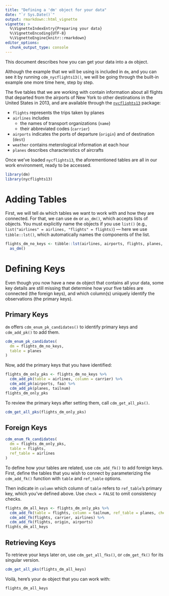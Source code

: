 ```yaml
---
title: "Defining a 'dm' object for your data"
date: "`r Sys.Date()`"
output: rmarkdown::html_vignette
vignette: >
  %\VignetteIndexEntry{Preparing your data}
  %\VignetteEncoding{UTF-8}
  %\VignetteEngine{knitr::rmarkdown}
editor_options: 
  chunk_output_type: console
---
```



This document describes how you can get your data into a `dm` object. 

Although the example that we will be using is included in `dm`, and you can see it by running `cdm_nycflights13()`, we will be going through the built-in example one more time here, step by step.

The five tables that we are working with contain information about all flights that departed from the airports of New York to other destinations in the United States in 2013, and are available through the [`nycflights13`](https://github.com/hadley/nycflights13) package: 

- `flights` represents the trips taken by planes 
- `airlines` includes 
  - the names of transport organizations (`name`) 
  - their abbreviated codes (`carrier`)
- `airports` indicates the ports of departure (`origin`) and of destination (`dest`)
- `weather` contains meterological information at each hour
- `planes` describes characteristics of aircrafts

Once we've loaded `nycflights13`, the aforementioned tables are all in our work environment, ready to be accessed.

```r
library(dm)
library(nycflights13)
```

# Adding Tables

First, we will tell `dm` which tables we want to work with and how they are connected. 
For that, we can use `dm` or `as_dm()`, which accepts lists of objects. 
You must explicitly name the objects if you use `list()` (e.g., `list("airlines" = airlines, "flights" = flights)`) — here we use `tibble::lst()`, which automatically names the components of the list.

```r
flights_dm_no_keys <- tibble::lst(airlines, airports, flights, planes, weather) %>%
  as_dm()
```

# Defining Keys

Even though you now have a new `dm` object that contains all your data, some key details are still missing that determine how your five tables are connected (the foreign keys), and which column(s) uniquely identify the observations (the primary keys).

## Primary Keys

`dm` offers `cdm_enum_pk_candidates()` to identify primary keys and `cdm_add_pk()` to add them. 

```r
cdm_enum_pk_candidates(
  dm = flights_dm_no_keys,
  table = planes
)
```

Now, add the primary keys that you have identified:

```r
flights_dm_only_pks <- flights_dm_no_keys %>%
  cdm_add_pk(table = airlines, column = carrier) %>%
  cdm_add_pk(airports, faa) %>%
  cdm_add_pk(planes, tailnum)
flights_dm_only_pks
```

To review the primary keys after setting them, call `cdm_get_all_pks()`.

```r
cdm_get_all_pks(flights_dm_only_pks)
```

## Foreign Keys

```r
cdm_enum_fk_candidates(
  dm = flights_dm_only_pks,
  table = flights,
  ref_table = airlines
)
```

To define how your tables are related, use `cdm_add_fk()` to add foreign keys. First, define the tables that you wish to connect by parameterizing the `cdm_add_fk()` function with `table` and `ref_table` options. 

Then indicate in `column` which column of `table` refers to `ref_table`'s primary key, which you've defined above. 
Use `check = FALSE` to omit consistency checks.

```r
flights_dm_all_keys <- flights_dm_only_pks %>%
  cdm_add_fk(table = flights, column = tailnum, ref_table = planes, check = FALSE) %>%
  cdm_add_fk(flights, carrier, airlines) %>%
  cdm_add_fk(flights, origin, airports)
flights_dm_all_keys
```

## Retrieving Keys

To retrieve your keys later on, use `cdm_get_all_fks()`, or `cdm_get_fk()` for its singular version. 

```r
cdm_get_all_pks(flights_dm_all_keys)
```

Voilà, here's your `dm` object that you can work with:

```r
flights_dm_all_keys
```

